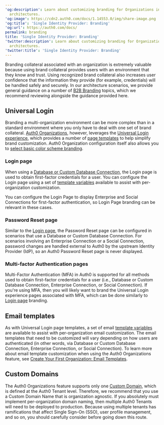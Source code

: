 ---
'og:description': Learn about customizing branding for Organizations in multi-tenant
  architectures.
'og:image': https://cdn2.auth0.com/docs/1.14553.0/img/share-image.png
'og:title': 'Single Identity Provider: Branding'
'og:url': https://auth0.com/docs/
permalink: branding
title: 'Single Identity Provider: Branding'
'twitter:description': Learn about customizing branding for Organizations in multi-tenant
  architectures.
'twitter:title': 'Single Identity Provider: Branding'
---
Branding collateral associated with an organization is extremely valuable because using brand collateral provides users with an environment that they know and trust. Using recognized brand collateral also increases user confidence that the information they provide (for example, credentials) will be handled safely and securely. In our architecture scenarios, we provide general guidance on a number of [B2B Branding](/docs/get-started/architecture-scenarios/business-to-business/branding) topics, which we recommend reviewing alongside the guidance provided here.

## Universal Login

Branding a multi-organization environment can be more complex than in a standard environment where you only have to deal with one set of brand collateral. [Auth0 Organizations](/docs/manage-users/organizations/organizations-overview), however, leverages the [Universal Login experience](/docs/authenticate/login/auth0-universal-login/universal-login-vs-classic-login/universal-experience), which provides a number of [page templates](/docs/customize/login-pages/universal-login/customize-templates) to help simplify brand customization. Auth0 Organization configuration itself also allows you to [select basic color scheme branding](/docs/manage-users/organizations/configure-organizations/create-organizations).

### Login page

When using a [Database or Custom Database Connection](/docs/authenticate/identity-providers/database), the Login page is used to obtain first-factor credentials for a user. You can configure the Login page using a set of [template variables](/docs/manage-users/organizations/create-first-organization) available to assist with per-organization customization.

<Callout icon="file-lines" color="#0EA5E9" iconType="regular">

You can configure the Login Page to display Enterprise and Social Connections for first-factor authentication, so Login Page branding can be relevant in these cases.

</Callout>

### Password Reset page

Similar to the [Login page](#login-page), the Password Reset page can be configured in scenarios that use a Database or Custom Database Connection. For scenarios involving an Enterprise Connection or a Social Connection, password changes are handled external to Auth0 by the upstream <Tooltip tip="Identity Provider (IdP): Service that stores and manages digital identities." cta="View Glossary" href="/docs/glossary?term=Identity+Provider">Identity Provider</Tooltip> (IdP), so an Auth0 Password Reset page is never displayed.

### Multi-factor Authentication pages

<Tooltip tip="Multi-factor authentication (MFA): User authentication process that uses a factor in addition to username and password such as a code via SMS." cta="View Glossary" href="/docs/glossary?term=Multi-Factor+Authentication">Multi-Factor Authentication</Tooltip> (MFA) in Auth0 is supported for all methods used to obtain first-factor credentials for a user (i.e., Database or Custom Database Connection, Enterprise Connection, or Social Connection). If you're using MFA, then you will likely want to brand the <Tooltip tip="Universal Login: Your application redirects to Universal Login, hosted on Auth0's Authorization Server, to verify a user's identity." cta="View Glossary" href="/docs/glossary?term=Universal+Login">Universal Login</Tooltip> experience pages associated with MFA, which can be done similarly to [Login page](#login-page) branding.

## Email templates

As with Universal Login page templates, a set of email [template variables](/docs/customize/email/email-templates) are available to assist with per-organization email customization. The email templates that need to be customized will vary depending on how users are authenticated (in other words, via Database or Custom Database Connection, Enterprise Connection, or Social Connection). To learn more about email template customization when using the Auth0 Organizations feature, see [Create Your First Organization: Email Templates](/docs/manage-users/organizations/create-first-organization).

## Custom Domains

The Auth0 Organizations feature supports only one [Custom Domain](/docs/customize/custom-domains), which is defined at the Auth0 Tenant level. Therefore, we recommend that you use a <Tooltip tip="Custom Domain: Third-party domain with a specialized, or vanity, name." cta="View Glossary" href="/docs/glossary?term=Custom+Domain">Custom Domain</Tooltip> Name that is organization agnostic. If you absolutely must implement per-organization domain naming, then multiple Auth0 Tenants will need to be deployed to production. Because using multiple tenants has ramifications that affect <Tooltip tip="Single Sign-On (SSO): Service that, after a user logs into one applicaton, automatically logs that user in to other applications." cta="View Glossary" href="/docs/glossary?term=Single+Sign-On">Single Sign-On</Tooltip> (SSO), user profile management, and so on, you should carefully consider before going down this route.